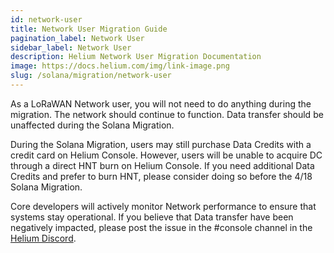 ```yaml
---
id: network-user
title: Network User Migration Guide
pagination_label: Network User
sidebar_label: Network User
description: Helium Network User Migration Documentation
image: https://docs.helium.com/img/link-image.png
slug: /solana/migration/network-user
---
```



As a LoRaWAN Network user, you will not need to do anything during the migration. The network should
continue to function. Data transfer should be unaffected during the Solana Migration.

During the Solana Migration, users may still purchase Data Credits with a credit card on Helium Console.
However, users will be unable to acquire DC through a direct HNT burn on Helium Console. If you need
additional Data Credits and prefer to burn HNT, please consider doing so before the 4/18 Solana
Migration.

Core developers will actively monitor Network performance to ensure that systems stay operational.
If you believe that Data transfer have been negatively impacted, please post the issue in the
#console channel in the [Helium Discord](https://discord.gg/helium).

<!-- TODO: Joey, maybe talk about Chirpstack and such? -->
